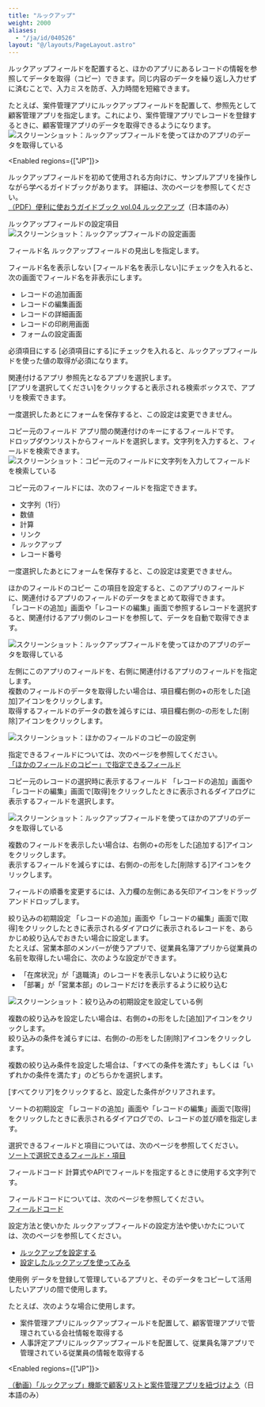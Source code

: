 ```yaml
---
title: "ルックアップ"
weight: 2000
aliases:
  - "/ja/id/040526"
layout: "@/layouts/PageLayout.astro"
---
```




ルックアップフィールドを配置すると、ほかのアプリにあるレコードの情報を参照してデータを取得（コピー）できます。同じ内容のデータを繰り返し入力せずに済むことで、入力ミスを防ぎ、入力時間を短縮できます。

たとえば、案件管理アプリにルックアップフィールドを配置して、参照先として顧客管理アプリを指定します。これにより、案件管理アプリでレコードを登録するときに、顧客管理アプリのデータを取得できるようになります。
<Img src="/k/kintone/img-ja/field_lookup_01.png" alt="スクリーンショット：ルックアップフィールドを使ってほかのアプリのデータを取得している" />  

<Enabled regions={["JP"]}>

<Hint>

ルックアップフィールドを初めて使用される方向けに、サンプルアプリを操作しながら学べるガイドブックがあります。
詳細は、次のページを参照してください。  
[（PDF）便利に使おうガイドブック vol.04 ルックアップ](https://kintone.cybozu.co.jp/material/pdf/kintone_guidebook_vol04.pdf)（日本語のみ）


</Hint>


</Enabled>

<Heading id="form_parts_field_lookup_40">ルックアップフィールドの設定項目</Heading>
<Img src="/k/kintone/img-ja/field_lookup_07.png" alt="スクリーンショット：ルックアップフィールドの設定画面" />

<Heading level={3} id="form_parts_field_lookup_4010">フィールド名</Heading>
ルックアップフィールドの見出しを指定します。

<Heading level={3} id="form_parts_field_lookup_4020">フィールド名を表示しない</Heading>
[フィールド名を表示しない]にチェックを入れると、次の画面でフィールド名を非表示にします。

* レコードの追加画面
* レコードの編集画面
* レコードの詳細画面
* レコードの印刷用画面
* フォームの設定画面

<Heading level={3} id="form_parts_field_lookup_4030">必須項目にする</Heading>
[必須項目にする]にチェックを入れると、ルックアップフィールドを使った値の取得が必須になります。

<Heading level={3} id="form_parts_field_lookup_4040">関連付けるアプリ</Heading>
参照先となるアプリを選択します。  
[アプリを選択してください]をクリックすると表示される検索ボックスで、アプリを検索できます。

一度選択したあとにフォームを保存すると、この設定は変更できません。

<Heading level={3} id="form_parts_field_lookup_4050">コピー元のフィールド</Heading>
アプリ間の関連付けのキーにするフィールドです。  
ドロップダウンリストからフィールドを選択します。文字列を入力すると、フィールドを検索できます。  
<Img src="/k/kintone/img-ja/field_lookup_04.png" alt="スクリーンショット：コピー元のフィールドに文字列を入力してフィールドを検索している" />

コピー元のフィールドには、次のフィールドを指定できます。

* 文字列（1行）
* 数値
* 計算
* リンク
* ルックアップ
* レコード番号

一度選択したあとにフォームを保存すると、この設定は変更できません。

<Heading level={3} id="form_parts_field_lookup_4060">ほかのフィールドのコピー</Heading>
この項目を設定すると、このアプリのフィールドに、関連付けるアプリのフィールドのデータをまとめて取得できます。  
「レコードの追加」画面や「レコードの編集」画面で参照するレコードを選択すると、関連付けるアプリ側のレコードを参照して、データを自動で取得できます。

<Img src="/k/kintone/img-ja/field_lookup_09.png" alt="スクリーンショット：ルックアップフィールドを使ってほかのアプリのデータを取得している" />

左側にこのアプリのフィールドを、右側に関連付けるアプリのフィールドを指定します。  
複数のフィールドのデータを取得したい場合は、項目欄右側の+の形をした[追加]アイコンをクリックします。  
取得するフィールドのデータの数を減らすには、項目欄右側の-の形をした[削除]アイコンをクリックします。

<Img src="/k/kintone/img-ja/field_lookup_08.png" alt="スクリーンショット：ほかのフィールドのコピーの設定例" />

指定できるフィールドについては、次のページを参照してください。  
[「ほかのフィールドのコピー」で指定できるフィールド](/k/ja/id/040546.html)

<Heading level={3} id="form_parts_group_selection_4070">コピー元のレコードの選択時に表示するフィールド</Heading>
「レコードの追加」画面や「レコードの編集」画面で[取得]をクリックしたときに表示されるダイアログに表示するフィールドを選択します。

<Img src="/k/kintone/img-ja/field_lookup_10.png" alt="スクリーンショット：ルックアップフィールドを使ってほかのアプリのデータを取得している" />

複数のフィールドを表示したい場合は、右側の+の形をした[追加する]アイコンをクリックします。  
表示するフィールドを減らすには、右側の-の形をした[削除する]アイコンをクリックします。

フィールドの順番を変更するには、入力欄の左側にある矢印アイコンをドラッグアンドドロップします。

<Heading level={3} id="form_parts_group_selection_4080">絞り込みの初期設定</Heading>
「レコードの追加」画面や「レコードの編集」画面で[取得]をクリックしたときに表示されるダイアログに表示されるレコードを、あらかじめ絞り込んでおきたい場合に設定します。  
たとえば、営業本部のメンバーが使うアプリで、従業員名簿アプリから従業員の名前を取得したい場合に、次のような設定ができます。

* 「在席状況」が「退職済」のレコードを表示しないように絞り込む
* 「部署」が「営業本部」のレコードだけを表示するように絞り込む

<Img src="/k/kintone/img-ja/field_lookup_11.png" alt="スクリーンショット：絞り込みの初期設定を設定している例" />

複数の絞り込みを設定したい場合は、右側の+の形をした[追加]アイコンをクリックします。  
絞り込みの条件を減らすには、右側の-の形をした[削除]アイコンをクリックします。

複数の絞り込み条件を設定した場合は、「すべての条件を満たす」もしくは「いずれかの条件を満たす」のどちらかを選択します。

[すべてクリア]をクリックすると、設定した条件がクリアされます。

<Heading level={3} id="form_parts_group_selection_4090">ソートの初期設定</Heading>
「レコードの追加」画面や「レコードの編集」画面で[取得]をクリックしたときに表示されるダイアログでの、レコードの並び順を指定します。

選択できるフィールドと項目については、次のページを参照してください。  
[ソートで選択できるフィールド・項目](/k/ja/id/040225.html)

<Heading level={3} id="form_parts_group_selection_4095">フィールドコード</Heading>
計算式やAPIでフィールドを指定するときに使用する文字列です。

<Note>

フィールドコードについては、次のページを参照してください。  
[フィールドコード](/k/ja/id/040504.html)


</Note>

<Heading id="form_parts_field_lookup_20">設定方法と使いかた</Heading>
ルックアップフィールドの設定方法や使いかたについては、次のページを参照してください。

* [ルックアップを設定する](/k/ja/id/040547.html)
* [設定したルックアップを使ってみる](/k/ja/id/040548.html)

<Heading id="form_parts_field_lookup_30">使用例</Heading>
データを登録して管理しているアプリと、そのデータをコピーして活用したいアプリの間で使用します。

たとえば、次のような場合に使用します。

* 案件管理アプリにルックアップフィールドを配置して、顧客管理アプリで管理されている会社情報を取得する
* 人事評定アプリにルックアップフィールドを配置して、従業員名簿アプリで管理されている従業員の情報を取得する

<Enabled regions={["JP"]}>
<Reference>

[（動画）「ルックアップ」機能で顧客リストと案件管理アプリを紐づけよう](https://www.youtube.com/watch?v=yt7DUYehO9Y&list=PL7Mp3Q45NKA8887BVn0Jke6asY3hao_FE&index=17&t=0s)（日本語のみ）

</Reference>

</Enabled>
